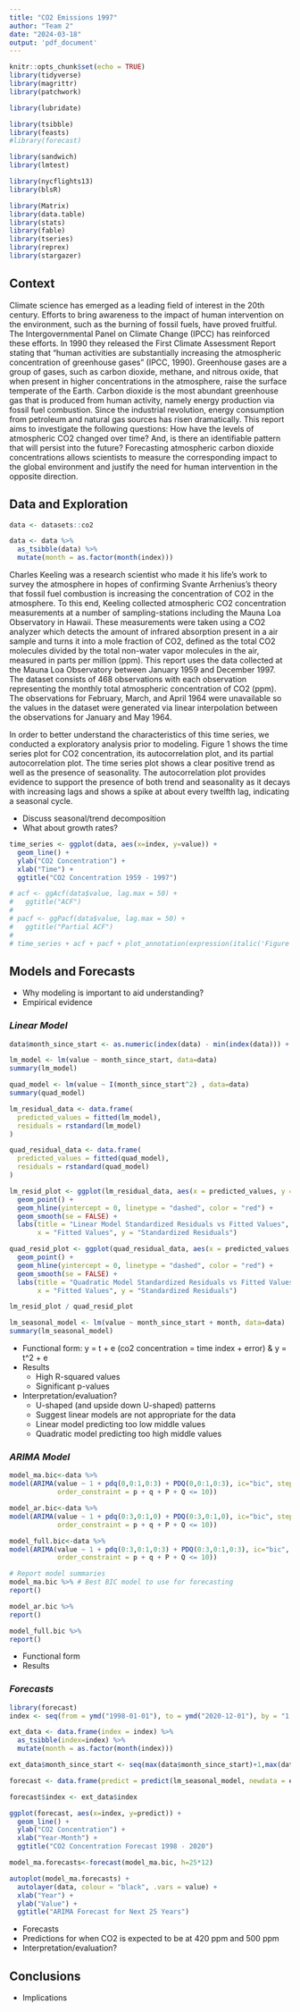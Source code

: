 ```yaml
---
title: "CO2 Emissions 1997"
author: "Team 2"
date: "2024-03-18"
output: 'pdf_document'  
---
```


```r
knitr::opts_chunk$set(echo = TRUE)
library(tidyverse)
library(magrittr)
library(patchwork)

library(lubridate)

library(tsibble)
library(feasts)
#library(forecast)

library(sandwich)
library(lmtest)

library(nycflights13)
library(blsR)

library(Matrix) 
library(data.table) 
library(stats)
library(fable)
library(tseries)
library(reprex)
library(stargazer)
```

\centerline{\textit{POV: 1997}}

## Context 

Climate science has emerged as a leading field of interest in the 20th century. Efforts to bring awareness to the impact of human intervention on the environment, such as the burning of fossil fuels, have proved fruitful. The Intergovernmental Panel on Climate Change (IPCC) has reinforced these efforts. In 1990 they released the First Climate Assessment Report stating that "human activities are substantially increasing the atmospheric concentration of greenhouse gases" (IPCC, 1990). Greenhouse gases are a group of gases, such as carbon dioxide, methane, and nitrous oxide, that when present in higher concentrations in the atmosphere, raise the surface temperate of the Earth. Carbon dioxide is the most abundant greenhouse gas that is produced from human activity, namely energy production via fossil fuel combustion. Since the industrial revolution, energy consumption from petroleum and natural gas sources has risen dramatically. This report aims to investigate the following questions: How have the levels of atmospheric CO2 changed over time? And, is there an identifiable pattern that will persist into the future? Forecasting atmospheric carbon dioxide concentrations allows scientists to measure the corresponding impact to the global environment and justify the need for human intervention in the opposite direction. 

## Data and Exploration 

```r
data <- datasets::co2

data <- data %>% 
  as_tsibble(data) %>% 
  mutate(month = as.factor(month(index)))
```

Charles Keeling was a research scientist who made it his life's work to survey the atmosphere in hopes of confirming Svante Arrhenius's theory that fossil fuel combustion is increasing the concentration of CO2 in the atmosphere. To this end, Keeling collected atmospheric CO2 concentration measurements at a number of sampling-stations including the Mauna Loa Observatory in Hawaii. These measurements were taken using a CO2 analyzer which detects the amount of infrared absorption present in a air sample and turns it into a mole fraction of CO2, defined as the total CO2 molecules divided by the total non-water vapor molecules in the air, measured in parts per million (ppm). This report uses the data collected at the Mauna Loa Observatory between January 1959 and December 1997. The dataset consists of 468 observations with each observation representing the monthly total atmospheric concentration of CO2 (ppm). The observations for February, March, and April 1964 were unavailable so the values in the dataset were generated via linear interpolation between the observations for January and May 1964. 

In order to better understand the characteristics of this time series, we conducted a exploratory analysis prior to modeling. Figure 1 shows the time series plot for CO2 concentration, its autocorrelation plot, and its partial autocorrelation plot. The time series plot shows a clear positive trend as well as the presence of seasonality. The autocorrelation plot provides evidence to support the presence of both trend and seasonality as it decays with increasing lags and shows a spike at about every twelfth lag, indicating a seasonal cycle. 

- Discuss seasonal/trend decomposition 
- What about growth rates?

```r
time_series <- ggplot(data, aes(x=index, y=value)) +
  geom_line() +
  ylab("CO2 Concentration") +
  xlab("Time") +
  ggtitle("CO2 Concentration 1959 - 1997")

# acf <- ggAcf(data$value, lag.max = 50) +
#   ggtitle("ACF")
# 
# pacf <- ggPacf(data$value, lag.max = 50) +
#   ggtitle("Partial ACF")
# 
# time_series + acf + pacf + plot_annotation(expression(italic('Figure 1. Time Series, ACF, and PACF')), theme=theme(plot.title=element_text(hjust=0.5)))
```

## Models and Forecasts

- Why modeling is important to aid understanding? 
- Empirical evidence 

### *Linear Model*

```r
data$month_since_start <- as.numeric(index(data) - min(index(data))) + 1

lm_model <- lm(value ~ month_since_start, data=data)
summary(lm_model)
```
```r
quad_model <- lm(value ~ I(month_since_start^2) , data=data)
summary(quad_model)
```
```r
lm_residual_data <- data.frame(
  predicted_values = fitted(lm_model),
  residuals = rstandard(lm_model)
)

quad_residual_data <- data.frame(
  predicted_values = fitted(quad_model),
  residuals = rstandard(quad_model)
)

lm_resid_plot <- ggplot(lm_residual_data, aes(x = predicted_values, y = residuals)) +
  geom_point() +
  geom_hline(yintercept = 0, linetype = "dashed", color = "red") +
  geom_smooth(se = FALSE) +
  labs(title = "Linear Model Standardized Residuals vs Fitted Values", 
       x = "Fitted Values", y = "Standardized Residuals")

quad_resid_plot <- ggplot(quad_residual_data, aes(x = predicted_values, y = residuals)) +
  geom_point() +
  geom_hline(yintercept = 0, linetype = "dashed", color = "red") +
  geom_smooth(se = FALSE) +
  labs(title = "Quadratic Model Standardized Residuals vs Fitted Values", 
       x = "Fitted Values", y = "Standardized Residuals")

lm_resid_plot / quad_resid_plot
```
```r
lm_seasonal_model <- lm(value ~ month_since_start + month, data=data)
summary(lm_seasonal_model)
```

- Functional form: y = t + e (co2 concentration = time index + error) &  y = t^2 + e
- Results
  - High R-squared values 
  - Significant p-values 
- Interpretation/evaluation? 
  - U-shaped (and upside down U-shaped) patterns
  - Suggest linear models are not appropriate for the data
  - Linear model predicting too low middle values 
  - Quadratic model predicting too high middle values 

### *ARIMA Model*

```r
model_ma.bic<-data %>%
model(ARIMA(value ~ 1 + pdq(0,0:1,0:3) + PDQ(0,0:1,0:3), ic="bic", stepwise=F, greedy=F,
            order_constraint = p + q + P + Q <= 10))

model_ar.bic<-data %>%
model(ARIMA(value ~ 1 + pdq(0:3,0:1,0) + PDQ(0:3,0:1,0), ic="bic", stepwise=F, greedy=F,
            order_constraint = p + q + P + Q <= 10))

model_full.bic<-data %>%
model(ARIMA(value ~ 1 + pdq(0:3,0:1,0:3) + PDQ(0:3,0:1,0:3), ic="bic", stepwise=F, greedy=F,
            order_constraint = p + q + P + Q <= 10))

# Report model summaries 
model_ma.bic %>% # Best BIC model to use for forecasting 
report()

model_ar.bic %>%
report()

model_full.bic %>%
report()

```

- Functional form 
- Results 

### *Forecasts*

```r
library(forecast)
index <- seq(from = ymd("1998-01-01"), to = ymd("2020-12-01"), by = "1 month")

ext_data <- data.frame(index = index) %>% 
  as_tsibble(index=index) %>% 
  mutate(month = as.factor(month(index))) 

ext_data$month_since_start <- seq(max(data$month_since_start)+1,max(data$month_since_start)+(23*12))

forecast <- data.frame(predict = predict(lm_seasonal_model, newdata = ext_data))

forecast$index <- ext_data$index

ggplot(forecast, aes(x=index, y=predict)) +
  geom_line() +
  ylab("CO2 Concentration") +
  xlab("Year-Month") +
  ggtitle("CO2 Concentration Forecast 1998 - 2020")
```

```r
model_ma.forecasts<-forecast(model_ma.bic, h=25*12)

autoplot(model_ma.forecasts) +
  autolayer(data, colour = "black", .vars = value) +
  xlab("Year") +
  ylab("Value") +
  ggtitle("ARIMA Forecast for Next 25 Years")
```

- Forecasts 
- Predictions for when CO2 is expected to be at 420 ppm and 500 ppm 
- Interpretation/evaluation? 

## Conclusions 

- Implications 



